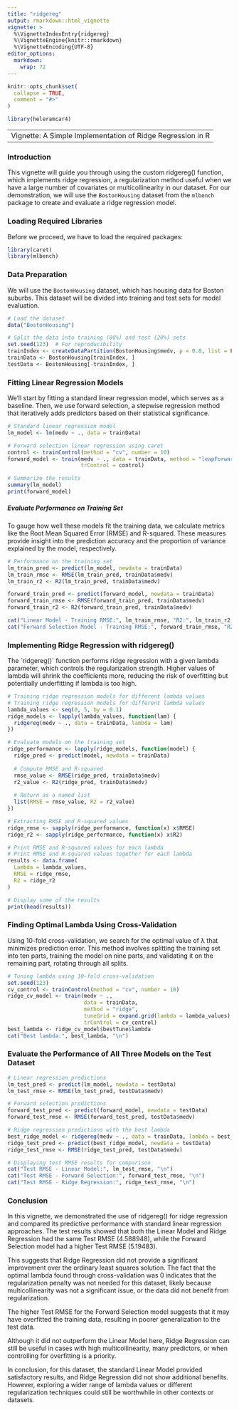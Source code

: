 ```yaml
---
title: "ridgereg"
output: rmarkdown::html_vignette
vignette: >
  %\VignetteIndexEntry{ridgereg}
  %\VignetteEngine{knitr::rmarkdown}
  %\VignetteEncoding{UTF-8}
editor_options: 
  markdown: 
    wrap: 72
---
```


```r
knitr::opts_chunk$set(
  collapse = TRUE,
  comment = "#>"
)
```


```r
library(heleramcar4)
```


|                                                             |
|:------------------------------------------------------------|
| Vignette: A Simple Implementation of Ridge Regression in R  |


### Introduction

This vignette will guide you through using the custom ridgereg() function, which implements ridge regression, a regularization method useful when we have a large number of covariates or multicollinearity in our dataset. For our demonstration, we will use the `BostonHousing` dataset from the `mlbench` package to create and evaluate a ridge regression model.


### Loading Required Libraries

Before we proceed, we have to load the required packages:

```r
library(caret)
library(mlbench)
```


### Data Preparation

We will use the `BostonHousing` dataset, which has housing data for Boston suburbs. This dataset will be divided into training and test sets for model evaluation.

```r
# Load the dataset
data("BostonHousing")

# Split the data into training (80%) and test (20%) sets
set.seed(123)  # For reproducibility
trainIndex <- createDataPartition(BostonHousing$medv, p = 0.8, list = FALSE)
trainData <- BostonHousing[trainIndex, ]
testData <- BostonHousing[-trainIndex, ]
```


### Fitting Linear Regression Models

We'll start by fitting a standard linear regression model, which serves as a baseline. Then, we use forward selection, a stepwise regression method that iteratively adds predictors based on their statistical significance.

```r
# Standard linear regression model
lm_model <- lm(medv ~ ., data = trainData)

# Forward selection linear regression using caret
control <- trainControl(method = "cv", number = 10)
forward_model <- train(medv ~ ., data = trainData, method = "leapForward",
                       trControl = control)

# Summarize the results
summary(lm_model)
print(forward_model)
```


##### Evaluate Performance on Training Set

To gauge how well these models fit the training data, we calculate metrics like the Root Mean Squared Error (RMSE) and R-squared. These measures provide insight into the prediction accuracy and the proportion of variance explained by the model, respectively.

```r
# Performance on the training set
lm_train_pred <- predict(lm_model, newdata = trainData)
lm_train_rmse <- RMSE(lm_train_pred, trainData$medv)
lm_train_r2 <- R2(lm_train_pred, trainData$medv)

forward_train_pred <- predict(forward_model, newdata = trainData)
forward_train_rmse <- RMSE(forward_train_pred, trainData$medv)
forward_train_r2 <- R2(forward_train_pred, trainData$medv)

cat("Linear Model - Training RMSE:", lm_train_rmse, "R2:", lm_train_r2, "\n")
cat("Forward Selection Model - Training RMSE:", forward_train_rmse, "R2:", forward_train_r2, "\n")
```


### Implementing Ridge Regression with ridgereg()

The ´ridgereg()` function performs ridge regression with a given lambda parameter, which controls the regularization strength. Higher values of lambda will shrink the coefficients more, reducing the risk of overfitting but potentially underfitting if lambda is too high.

```r
# Training ridge regression models for different lambda values
# Training ridge regression models for different lambda values
lambda_values <- seq(0, 5, by = 0.1)
ridge_models <- lapply(lambda_values, function(lam) {
  ridgereg(medv ~ ., data = trainData, lambda = lam)
})

# Evaluate models on the training set
ridge_performance <- lapply(ridge_models, function(model) {
  ridge_pred <- predict(model, newdata = trainData)
  
  # Compute RMSE and R-squared
  rmse_value <- RMSE(ridge_pred, trainData$medv)
  r2_value <- R2(ridge_pred, trainData$medv)
  
  # Return as a named list
  list(RMSE = rmse_value, R2 = r2_value)
})

# Extracting RMSE and R-squared values
ridge_rmse <- sapply(ridge_performance, function(x) x$RMSE)
ridge_r2 <- sapply(ridge_performance, function(x) x$R2)

# Print RMSE and R-squared values for each lambda
# Print RMSE and R-squared values together for each lambda
results <- data.frame(
  Lambda = lambda_values,
  RMSE = ridge_rmse,
  R2 = ridge_r2
)

# Display some of the results
print(head(results))
```


### Finding Optimal Lambda Using Cross-Validation

Using 10-fold cross-validation, we search for the optimal value of λ that minimizes prediction error. This method involves splitting the training set into ten parts, training the model on nine parts, and validating it on the remaining part, rotating through all splits.

```r
# Tuning lambda using 10-fold cross-validation
set.seed(123)
cv_control <- trainControl(method = "cv", number = 10)
ridge_cv_model <- train(medv ~ ., 
                        data = trainData, 
                        method = "ridge",
                        tuneGrid = expand.grid(lambda = lambda_values),
                        trControl = cv_control)
best_lambda <- ridge_cv_model$bestTune$lambda
cat("Best lambda:", best_lambda, "\n")

```


### Evaluate the Performance of All Three Models on the Test Dataset

```r
# Linear regression predictions
lm_test_pred <- predict(lm_model, newdata = testData)
lm_test_rmse <- RMSE(lm_test_pred, testData$medv)

# Forward selection predictions
forward_test_pred <- predict(forward_model, newdata = testData)
forward_test_rmse <- RMSE(forward_test_pred, testData$medv)

# Ridge regression predictions with the best lambda
best_ridge_model <- ridgereg(medv ~ ., data = trainData, lambda = best_lambda)
ridge_test_pred <- predict(best_ridge_model, newdata = testData)
ridge_test_rmse <- RMSE(ridge_test_pred, testData$medv)

# Displaying test RMSE results for comparison
cat("Test RMSE - Linear Model:", lm_test_rmse, "\n")
cat("Test RMSE - Forward Selection:", forward_test_rmse, "\n")
cat("Test RMSE - Ridge Regression:", ridge_test_rmse, "\n")

```


### Conclusion

In this vignette, we demonstrated the use of ridgereg() for ridge regression and compared its predictive performance with standard linear regression approaches. The test results showed that both the Linear Model and Ridge Regression had the same Test RMSE (4.588948), while the Forward Selection model had a higher Test RMSE (5.19483).

This suggests that Ridge Regression did not provide a significant improvement over the ordinary least squares solution. The fact that the optimal lambda found through cross-validation was 0 indicates that the regularization penalty was not needed for this dataset, likely because multicollinearity was not a significant issue, or the data did not benefit from regularization.

The higher Test RMSE for the Forward Selection model suggests that it may have overfitted the training data, resulting in poorer generalization to the test data.

Although it did not outperform the Linear Model here, Ridge Regression can still be useful in cases with high multicollinearity, many predictors, or when controlling for overfitting is a priority.

In conclusion, for this dataset, the standard Linear Model provided satisfactory results, and Ridge Regression did not show additional benefits. However, exploring a wider range of lambda values or different regularization techniques could still be worthwhile in other contexts or datasets.
